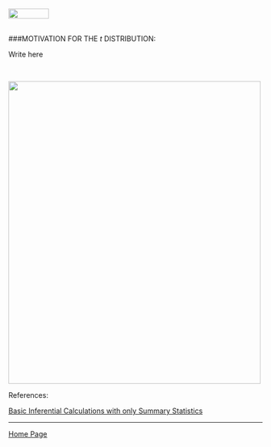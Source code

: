 <br>
<a href="http://rinterested.github.io/statistics/index.html">
<img HEIGHT="20" WIDTH="80" src="https://cloud.githubusercontent.com/assets/9312897/10556783/a27a26fa-745c-11e5-9b1a-2d5bd737387a.PNG"></a>
<br><br>

###MOTIVATION FOR THE $t$ DISTRIBUTION:
<br>

Write here

<br>

<img height="600" width="500" src="https://cloud.githubusercontent.com/assets/9312897/15807170/a0303b44-2b24-11e6-974b-bbbae9390f1b.png">

References:

<a href="https://stats.stackexchange.com/questions/175141/basic-inferential-calculations-with-only-summary-statistics-available/175142#175142">Basic Inferential Calculations with only Summary Statistics</a>


---

<a href="http://rinterested.github.io/statistics/index.html">Home Page</a>

